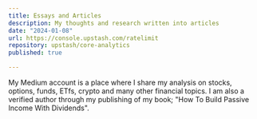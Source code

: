 ```yaml
---
title: Essays and Articles
description: My thoughts and research written into articles 
date: "2024-01-08"
url: https://console.upstash.com/ratelimit
repository: upstash/core-analytics
published: true

---
```



My Medium account is a place where I share my analysis on stocks, options, funds, ETfs, crypto and many other financial topics. I am also a verified author through my publishing of my book; "How To Build Passive Income With Dividends". 
